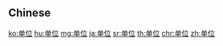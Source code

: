 {{also|単位|單位}}
==Chinese==
{{zh-see|單位}}

[[ko:单位]]
[[hu:单位]]
[[mg:单位]]
[[ja:单位]]
[[sr:单位]]
[[th:单位]]
[[chr:单位]]
[[zh:单位]]